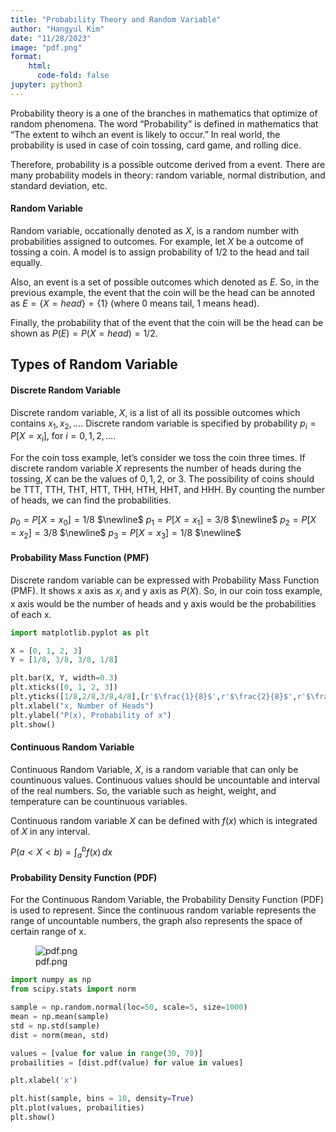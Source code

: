 ```yaml
---
title: "Probability Theory and Random Variable"
author: "Hangyul Kim"
date: "11/28/2023"
image: "pdf.png"
format:
    html:
      code-fold: false
jupyter: python3
---
```



Probability theory is a one of the branches in mathematics that optimize of random phenomena. The word "Probability" is defined in mathematics that "The extent to wihch an event is likely to occur." In real world, the probability is used in case of coin tossing, card game, and rolling dice.

Therefore, probability is a possible outcome derived from a event. There are many probability models in theory: random variable, normal distribution, and standard deviation, etc.


#### Random Variable

Random variable, occationally denoted as $X$, is a random number with probabilities assigned to outcomes. For example, let $X$ be a outcome of tossing a coin. A model is to assign probability of 1/2 to the head and tail equally.

Also, an event is a set of possible outcomes which denoted as $E$. So, in the previous example, the event that the coin will be the head can be annoted as $E = \{X = head\} = \{1\}$ (where 0 means tail, 1 means head).

Finally, the probability that of the event that the coin will be the head can be shown as $P(E) = P(X = head) = 1/2$.

## Types of Random Variable

#### Discrete Random Variable

Discrete random variable, $X$, is a list of all its possible outcomes which contains $x_1,x_2,\ldots$. Discrete random variable is specified by probability $p_i = P[X = x_i ]$, for $i = 0,1,2,\ldots$.

For the coin toss example, let's consider we toss the coin three times. If discrete random variable $X$ represents the number of heads during the tossing, $X$ can be the values of $0,1,2,$ or $3$. The possibility of coins should be TTT, TTH, THT, HTT, THH, HTH, HHT, and HHH. By counting the number of heads, we can find the probabilities.

$p_0 = P[X = x_0] = 1/8$ $\newline$
$p_1 = P[X = x_1] = 3/8$ $\newline$
$p_2 = P[X = x_2] = 3/8$ $\newline$
$p_3 = P[X = x_3] = 1/8$ $\newline$

#### Probability Mass Function (PMF)

Discrete random variable can be expressed with Probability Mass Function (PMF). It shows x axis as $x_i$ and y axis as $P(X)$. So, in our coin toss example, x axis would be the number of heads and y axis would be the probabilities of each x.

```python
import matplotlib.pyplot as plt

X = [0, 1, 2, 3]
Y = [1/8, 3/8, 3/8, 1/8]

plt.bar(X, Y, width=0.3)
plt.xticks([0, 1, 2, 3])
plt.yticks([1/8,2/8,3/8,4/8],[r'$\frac{1}{8}$',r'$\frac{2}{8}$',r'$\frac{3}{8}$',r'$\frac{4}{8}$'])
plt.xlabel("x, Number of Heads")
plt.ylabel("P(x), Probability of x")
plt.show()
```

#### Continuous Random Variable

Continuous Random Variable, $X$, is a random variable that can only be countinuous values. Continuous values should be uncountable and interval of the real numbers. So, the variable such as height, weight, and temperature can be countinuous variables.

Continuous random variable $X$ can be defined with $f(x)$ which is integrated of $X$ in any interval.

$P(a < X < b) = \int_{a}^{b} f(x) \,dx$

#### Probability Density Function (PDF)

For the Continuous Random Variable, the Probability Density Function (PDF) is used to represent. Since the continuous random variable represents the range of uncountable numbers, the graph also represents the space of certain range of x.

![pdf.png](pdf.png)

```python
import numpy as np
from scipy.stats import norm

sample = np.random.normal(loc=50, scale=5, size=1000)
mean = np.mean(sample)
std = np.std(sample)
dist = norm(mean, std)

values = [value for value in range(30, 70)]
probailities = [dist.pdf(value) for value in values]

plt.xlabel('x')

plt.hist(sample, bins = 10, density=True)
plt.plot(values, probailities)
plt.show()
```

